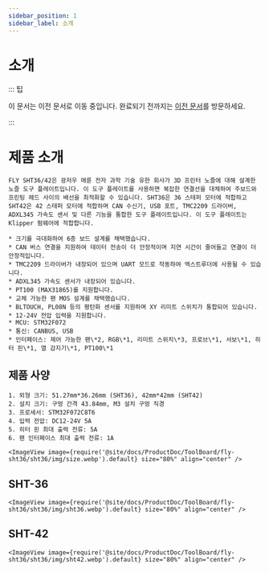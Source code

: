 ```yaml
---
sidebar_position: 1
sidebar_label: 소개
---
```


# 소개

::: 팁

이 문서는 이전 문서로 이동 중입니다. 완료되기 전까지는 [이전 문서](https://mellow.klipper.cn/#/)를 방문하세요.

:::

# 제품 소개

    FLY SHT36/42은 광저우 매륜 전자 과학 기술 유한 회사가 3D 프린터 노즐에 대해 설계한 노즐 도구 플레이트입니다. 이 도구 플레이트를 사용하면 복잡한 연결선을 대체하여 주보드와 프린팅 헤드 사이의 배선을 최적화할 수 있습니다. SHT36은 36 스테퍼 모터에 적합하고 SHT42은 42 스테퍼 모터에 적합하며 CAN 수신기, USB 포트, TMC2209 드라이버, ADXL345 가속도 센서 및 다른 기능을 통합한 도구 플레이트입니다. 이 도구 플레이트는 Klipper 펌웨어에 적합합니다.

    * 크기를 극대화하여 6층 보드 설계를 채택했습니다.
    * CAN 버스 연결을 지원하여 데이터 전송이 더 안정적이며 지연 시간이 줄어들고 연결이 더 안정적입니다.
    * TMC2209 드라이버가 내장되어 있으며 UART 모드로 작동하여 엑스트루더에 사용될 수 있습니다.
    * ADXL345 가속도 센서가 내장되어 있습니다.
    * PT100 (MAX31865)를 지원합니다.
    * 교체 가능한 팬 MOS 설계를 채택했습니다.
    * BLTOUCH, PL08N 등의 평탄화 센서를 지원하며 XY 리미트 스위치가 통합되어 있습니다.
    * 12-24V 전압 입력을 지원합니다.
    * MCU: STM32F072
    * 통신: CANBUS, USB
    * 인터페이스: 제어 가능한 팬\*2, RGB\*1, 리미트 스위치\*3, 프로브\*1, 서보\*1, 히터 핀\*1, 열 감지기\*1, PT100\*1

## 제품 사양

    1. 외형 크기: 51.27mm*36.26mm (SHT36), 42mm*42mm (SHT42)
    2. 설치 크기: 구멍 간격 43.84mm, M3 설치 구멍 직경
    3. 프로세서: STM32F072C8T6
    4. 입력 전압: DC12-24V 5A
    5. 히터 핀 최대 출력 전류: 5A
    6. 팬 인터페이스 최대 출력 전류: 1A

    <ImageView image={require('@site/docs/ProductDoc/ToolBoard/fly-sht36/sht36/img/size.webp').default} size="80%" align="center" />

## SHT-36

    <ImageView image={require('@site/docs/ProductDoc/ToolBoard/fly-sht36/sht36/img/sht36.webp').default} size="80%" align="center" />

## SHT-42

    <ImageView image={require('@site/docs/ProductDoc/ToolBoard/fly-sht36/sht36/img/sht42.webp').default} size="80%" align="center" />
